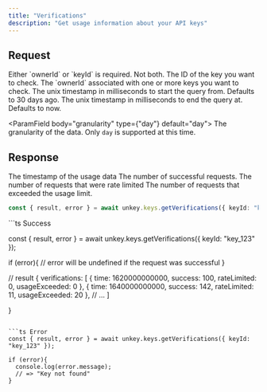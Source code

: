 ```yaml
---
title: "Verifications"
description: "Get usage information about your API keys"
---
```


## Request

<Warning>
Either `ownerId` or `keyId` is required. Not both.
</Warning>

<ParamField body="keyId" type="string" required>
  The ID of the key you want to check.
</ParamField>


<ParamField body="ownerId" type="string" required>
  The `ownerId` associated with one or more keys you want to check.
</ParamField>


<ParamField body="start" type="integer">
  The unix timestamp in milliseconds to start the query from. Defaults to 30 days ago.
</ParamField>

<ParamField body="end" type="integer">
  The unix timestamp in milliseconds to end the query at. Defaults to now.
  </ParamField>


  <ParamField body="granularity" type={"day"} default="day">
   The granularity of the data. Only `day` is supported at this time.
    </ParamField>


## Response

<ResponseField name="result" type="object">

<Expandable defaultOpen>

<ResponseField name="verifications" type="Array" required>

<Expandable defaultOpen>

<ResponseField name="time" type="integer" required>
The timestamp of the usage data
</ResponseField>

<ResponseField name="success" type="integer" required>
The number of successful requests.
</ResponseField>

<ResponseField name="rateLimited" type="integer" required>
The number of requests that were rate limited
</ResponseField>

<ResponseField name="usageExceeded" type="integer" required>
The number of requests that exceeded the usage limit.
</ResponseField>
</Expandable>

</ResponseField>


</Expandable>
</ResponseField>



<RequestExample>

```ts
const { result, error } = await unkey.keys.getVerifications({ keyId: "key_123" });
```



</RequestExample>

<ResponseExample>
```ts Success

const { result, error } = await unkey.keys.getVerifications({ keyId: "key_123" });

if (error){
  // error will be undefined if the request was successful
}


// result
{
  verifications: [
    {
      time: 1620000000000,
      success: 100,
      rateLimited: 0,
      usageExceeded: 0
    },
    {
      time: 1640000000000,
      success: 142,
      rateLimited: 11,
      usageExceeded: 20
    },
    // ...
  ]

}
```

```ts Error
const { result, error } = await unkey.keys.getVerifications({ keyId: "key_123" });

if (error){
  console.log(error.message);
  // => "Key not found"
}


```
</ResponseExample>
